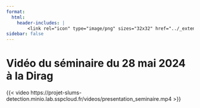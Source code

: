 ```yaml
---
format:
  html:
    header-includes: |
        <link rel="icon" type="image/png" sizes="32x32" href="../_extensions/InseeFrLab/onyxia/favicon-32x32.png">
sidebar: false
---
```


# Vidéo du séminaire du 28 mai 2024 à la Dirag

{{< video https://projet-slums-detection.minio.lab.sspcloud.fr/videos/presentation_seminaire.mp4 >}}
